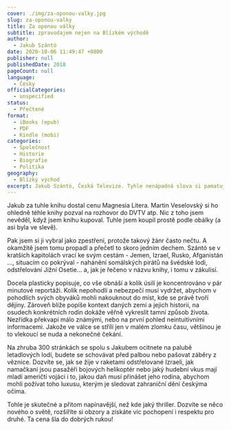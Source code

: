 ```yaml
---
cover: ./img/za-oponou-valky.jpg
slug: za-oponou-valky
title: Za oponou války
subtitle: zpravodajem nejen na Blízkém východě
author:
  - Jakub Szántó
date: 2020-10-06 11:49:47 +0800
publisher: null
publishedDate: 2018
pageCount: null
language:
  - Česky
officialCategories:
  - unspecified
status:
  - Přečtené
format:
  - iBooks (epub)
  - PDF
  - Kindle (mobi)
categories:
  - Společnost
  - Historie
  - Biografie
  - Politika
geography:
  - Blízký východ
excerpt: Jakub Szántó, Česká Televize. Tyhle nenápadná slova si pamatuju, končívaly tím krátké reportáže, které si už nepamatuju. Až teď s touhle knihou jsem dostal příležitost docenit, jak cenné tyto reportáže jsou.
---
```


Jakub za tuhle knihu dostal cenu Magnesia Litera. Martin Veselovský si ho ohledně téhle knihy pozval na rozhovor do DVTV atp. Nic z toho jsem nevěděl, když jsem knihu kupoval. Tuhle jsem koupil prostě podle obálky (a asi byla ve slevě).

Pak jsem si ji vybral jako zpestření, protože takový žánr často nečtu. A okamžitě jsem tomu propadl a přečetl to skoro jedním dechem. Szántó se v kratších kapitolách vrací ke svým cestám - Jemen, Izrael, Rusko, Afganistán &hellip;, situacím co pokrýval - nahánění somálských pirátů na švédské lodi, odstřelování Jižní Osetie&hellip; a, jak je řečeno v názvu knihy, i tomu v zákulisí.

Docela plasticky popisuje, co vše obnáší a kolik úsilí je koncentrováno v pár minutové reportáži. Kolik nepohodlí a nebezpečí musí vydržet, abychom v pohodlích svých obyváků mohli nakouknout do míst, kde se právě tvoří dějiny. Zároveň blíže popíše kontext daných zemí a jejich historii, na osudech konkrétních rodin dokáže věřně vykreslit tamní způsob života. Nezřídka překvapí málo známými, nebo na první pohled neintuitivními informacemi. Jakože ve válce se střílí jen v malém zlomku času, většinou je to vlekoucí se nuda a nekonečné čekání.

Na zhruba 300 stránkách se spolu s Jakubem ocitnete na palubě letadlových lodí, budete se schovávat před palbou nebo pašovat záběry z věznice. Dozvíte se, jak se žije v raketami odstřelované Izraeli, jak namačkaní jsou pasažéři bojových helikoptér nebo jaký hudební vkus mají mladí američtí vojáci i to, jakou daň musí přinášet jeho rodina, abychom mohli požívat toho luxusu, kterým je sledovat zahraniční dění českýma očima.

Tohle je skutečné a přitom napínavější, než kde jaký thriller. Dozvíte se něco nového o světě, rozšíříte si obzory a získáte víc pochopení i respektu pro druhé. Ta cena šla do dobrých rukou!
